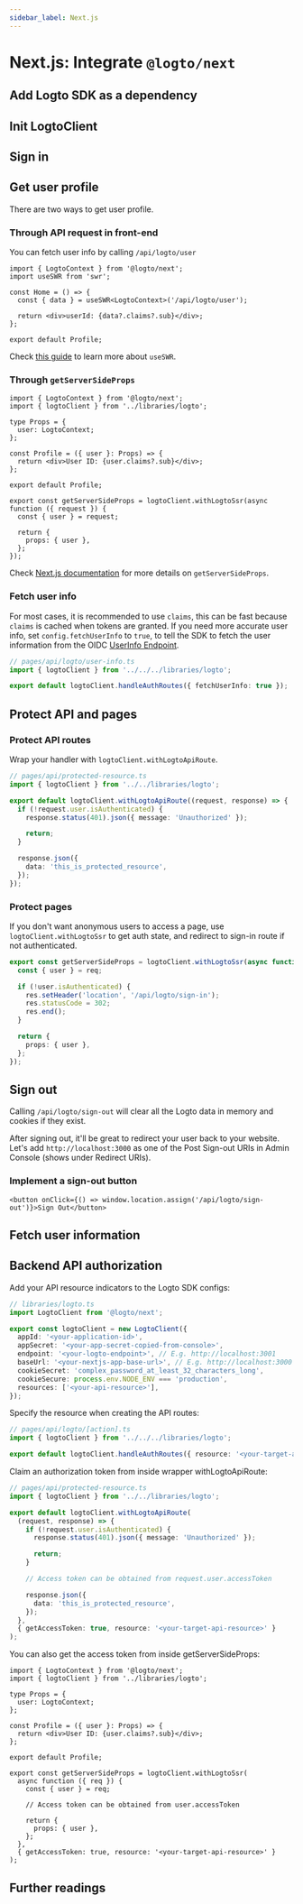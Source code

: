 ```yaml
---
sidebar_label: Next.js
---
```



# Next.js: Integrate `@logto/next`

<AppNote type="Traditional Web" />

## Add Logto SDK as a dependency

<AddSdk />

## Init LogtoClient

<InitClient />

## Sign in

<ImplementSignIn />

## Get user profile

There are two ways to get user profile.

### Through API request in front-end

You can fetch user info by calling `/api/logto/user`

```tsx
import { LogtoContext } from '@logto/next';
import useSWR from 'swr';

const Home = () => {
  const { data } = useSWR<LogtoContext>('/api/logto/user');

  return <div>userId: {data?.claims?.sub}</div>;
};

export default Profile;
```

Check [this guide](https://swr.vercel.app/docs/getting-started) to learn more about `useSWR`.

### Through `getServerSideProps`

```tsx
import { LogtoContext } from '@logto/next';
import { logtoClient } from '../libraries/logto';

type Props = {
  user: LogtoContext;
};

const Profile = ({ user }: Props) => {
  return <div>User ID: {user.claims?.sub}</div>;
};

export default Profile;

export const getServerSideProps = logtoClient.withLogtoSsr(async function ({ request }) {
  const { user } = request;

  return {
    props: { user },
  };
});
```

Check [Next.js documentation](https://nextjs.org/docs/basic-features/data-fetching/get-server-side-props) for more details on `getServerSideProps`.

### Fetch user info

For most cases, it is recommended to use `claims`, this can be fast because `claims` is cached when tokens are granted. If you need more accurate user info, set `config.fetchUserInfo` to `true`, to tell the SDK to fetch the user information from the OIDC [UserInfo Endpoint](https://openid.net/specs/openid-connect-core-1_0.html#UserInfo).

```ts
// pages/api/logto/user-info.ts
import { logtoClient } from '../../../libraries/logto';

export default logtoClient.handleAuthRoutes({ fetchUserInfo: true });
```

<UserInformationClaims />

## Protect API and pages

### Protect API routes

Wrap your handler with `logtoClient.withLogtoApiRoute`.

```ts
// pages/api/protected-resource.ts
import { logtoClient } from '../../libraries/logto';

export default logtoClient.withLogtoApiRoute((request, response) => {
  if (!request.user.isAuthenticated) {
    response.status(401).json({ message: 'Unauthorized' });

    return;
  }

  response.json({
    data: 'this_is_protected_resource',
  });
});
```

### Protect pages

If you don't want anonymous users to access a page, use `logtoClient.withLogtoSsr` to get auth state, and redirect to sign-in route if not authenticated.

```ts
export const getServerSideProps = logtoClient.withLogtoSsr(async function ({ req, res }) {
  const { user } = req;

  if (!user.isAuthenticated) {
    res.setHeader('location', '/api/logto/sign-in');
    res.statusCode = 302;
    res.end();
  }

  return {
    props: { user },
  };
});
```

## Sign out

Calling `/api/logto/sign-out` will clear all the Logto data in memory and cookies if they exist.

After signing out, it'll be great to redirect your user back to your website. Let's add `http://localhost:3000` as one of the Post Sign-out URIs in Admin Console (shows under Redirect URIs).

### Implement a sign-out button

```tsx
<button onClick={() => window.location.assign('/api/logto/sign-out')}>Sign Out</button>
```

## Fetch user information

<FetchUserInformation apiCodeFragment="logtoClient.handleUser({ fetchUserInfo: true })" />

## Backend API authorization

<GetAuthorizationToken />

Add your API resource indicators to the Logto SDK configs:

```ts
// libraries/logto.ts
import LogtoClient from '@logto/next';

export const logtoClient = new LogtoClient({
  appId: '<your-application-id>',
  appSecret: '<your-app-secret-copied-from-console>',
  endpoint: '<your-logto-endpoint>', // E.g. http://localhost:3001
  baseUrl: '<your-nextjs-app-base-url>', // E.g. http://localhost:3000
  cookieSecret: 'complex_password_at_least_32_characters_long',
  cookieSecure: process.env.NODE_ENV === 'production',
  resources: ['<your-api-resource>'],
});
```

Specify the resource when creating the API routes:

```ts
// pages/api/logto/[action].ts
import { logtoClient } from '../../../libraries/logto';

export default logtoClient.handleAuthRoutes({ resource: '<your-target-api-resource>' });
```

Claim an authorization token from inside wrapper withLogtoApiRoute:

```ts
// pages/api/protected-resource.ts
import { logtoClient } from '../../libraries/logto';

export default logtoClient.withLogtoApiRoute(
  (request, response) => {
    if (!request.user.isAuthenticated) {
      response.status(401).json({ message: 'Unauthorized' });

      return;
    }

    // Access token can be obtained from request.user.accessToken

    response.json({
      data: 'this_is_protected_resource',
    });
  },
  { getAccessToken: true, resource: '<your-target-api-resource>' }
);
```

You can also get the access token from inside getServerSideProps:

```tsx
import { LogtoContext } from '@logto/next';
import { logtoClient } from '../libraries/logto';

type Props = {
  user: LogtoContext;
};

const Profile = ({ user }: Props) => {
  return <div>User ID: {user.claims?.sub}</div>;
};

export default Profile;

export const getServerSideProps = logtoClient.withLogtoSsr(
  async function ({ req }) {
    const { user } = req;

    // Access token can be obtained from user.accessToken

    return {
      props: { user },
    };
  },
  { getAccessToken: true, resource: '<your-target-api-resource>' }
);
```

<ApplyAuthorizationToken />

## Further readings

<FurtherReadings />

